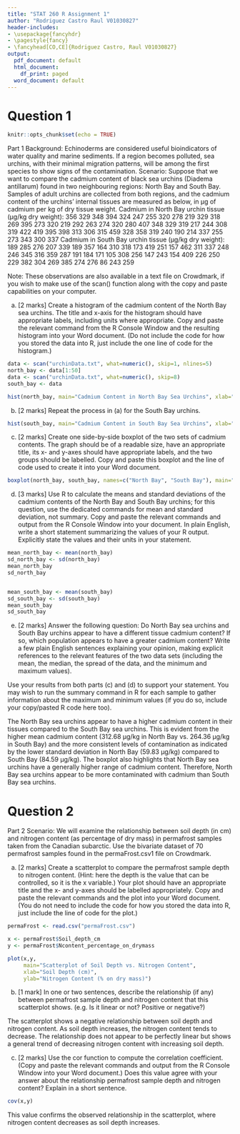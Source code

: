 ```yaml
---
title: "STAT 260 R Assignment 1"
author: "Rodriguez Castro Raul V01030827"
header-includes:
- \usepackage{fancyhdr}
- \pagestyle{fancy}
- \fancyhead[CO,CE]{Rodriguez Castro, Raul V01030827}
output:
  pdf_document: default
  html_document:
    df_print: paged
  word_document: default
---
```

 
# Question 1 


```r
knitr::opts_chunk$set(echo = TRUE)
```

Part 1 Background: Echinoderms are considered useful bioindicators of water quality and marine
sediments. If a region becomes polluted, sea urchins, with their minimal migration patterns,
will be among the first species to show signs of the contamination.
Scenario: Suppose that we want to compare the cadmium content of black sea urchins (Diadema antillarum) found in two neighbouring regions: North Bay and South Bay. Samples of
adult urchins are collected from both regions, and the cadmium content of the urchins’ internal
tissues are measured as below, in µg of cadmium per kg of dry tissue weight.
Cadmium in North Bay urchin tissue (µg/kg dry weight):
356 329 348 394 324 247 255 320 278 219
329 318 269 395 273 320 219 292 263 274
320 280 407 348 329 319 217 244 308 319
422 419 395 398 313 306 315 459 328 358
319 240 190 214 337 255 273 343 300 337
Cadmium in South Bay urchin tissue (µg/kg dry weight):
189 285 276 207 339 189 357 164 310 318
173 419 251 157 462 311 337 248 246 345
316 359 287 191 184 171 105 308 256 147
243 154 409 226 250 229 382 304 269 385
274 276 86 243 259

Note: These observations are also available in a text file on Crowdmark, if you wish to make
use of the scan() function along with the copy and paste capabilities on your computer.

(a) [2 marks] Create a histogram of the cadmium content of the North Bay sea urchins. The
title and x-axis for the histogram should have appropriate labels, including units where
appropriate. Copy and paste the relevant command from the R Console Window and
the resulting histogram into your Word document. (Do not include the code for how you
stored the data into R, just include the one line of code for the histogram.)
```r

data <- scan("urchinData.txt", what=numeric(), skip=1, nlines=5)
north_bay <- data[1:50]
data <- scan("urchinData.txt", what=numeric(), skip=8)
south_bay <- data

hist(north_bay, main="Cadmium Content in North Bay Sea Urchins", xlab="Cadmium Content (µg/kg dry weight)")


```

(b) [2 marks] Repeat the process in (a) for the South Bay urchins.
```r
hist(south_bay, main="Cadmium Content in South Bay Sea Urchins", xlab="Cadmium Content (µg/kg dry weight)")

```

(c) [2 marks] Create one side-by-side boxplot of the two sets of cadmium contents. The
graph should be of a readable size, have an appropriate title, its x- and y-axes should
have appropriate labels, and the two groups should be labelled. Copy and paste this
boxplot and the line of code used to create it into your Word document.
```r
boxplot(north_bay, south_bay, names=c("North Bay", "South Bay"), main="Cadmium Content in Sea Urchins from North Bay and South Bay", ylab="Cadmium Content (µg/kg dry weight)")

```

(d) [3 marks] Use R to calculate the means and standard deviations of the cadmium contents
of the North Bay and South Bay urchins; for this question, use the dedicated commands
for mean and standard deviation, not summary. Copy and paste the relevant commands
and output from the R Console Window into your document. In plain English, write a
short statement summarizing the values of your R output. Explicitly state the values and
their units in your statement.
```r

mean_north_bay <- mean(north_bay)
sd_north_bay <- sd(north_bay)
mean_north_bay
sd_north_bay


mean_south_bay <- mean(south_bay)
sd_south_bay <- sd(south_bay)
mean_south_bay
sd_south_bay

```

(e) [2 marks] Answer the following question:
Do North Bay sea urchins and South Bay urchins appear to have a different tissue cadmium
content? If so, which population appears to have a greater cadmium content?
Write a few plain English sentences explaining your opinion, making explicit references
to the relevant features of the two data sets (including the mean, the median, the spread
of the data, and the minimum and maximum values). 

Use your results from both parts (c) and (d) to support your statement. You may wish to run the summary command in R
for each sample to gather information about the maximum and minimum values (if you
do so, include your copy/pasted R code here too).

The North Bay sea urchins appear to have a higher cadmium content in their tissues compared to the South Bay sea urchins. This is evident from the higher mean cadmium content (312.68 µg/kg in North Bay vs. 264.36 µg/kg in South Bay) and the more consistent levels of contamination as indicated by the lower standard deviation in North Bay (59.83 µg/kg) compared to South Bay (84.59 µg/kg). The boxplot also highlights that North Bay sea urchins have a generally higher range of cadmium content. Therefore, North Bay sea urchins appear to be more contaminated with cadmium than South Bay sea urchins.

# Question 2

Part 2 Scenario: We will examine the relationship between soil depth (in cm) and nitrogen content
(as percentage of dry mass) in permafrost samples taken from the Canadian subarctic. Use the
bivariate dataset of 70 permafrost samples found in the permaFrost.csv1 file on Crowdmark.

(a) [2 marks] Create a scatterplot to compare the permafrost sample depth to nitrogen
content. (Hint: here the depth is the value that can be controlled, so it is the x variable.)
Your plot should have an appropriate title and the x- and y-axes should be labelled
appropriately. Copy and paste the relevant commands and the plot into your Word
document. (You do not need to include the code for how you stored the data into R, just
include the line of code for the plot.)
```r

permaFrost <- read.csv("permaFrost.csv")

x <- permaFrost$Soil_depth_cm
y <- permaFrost$Ncontent_percentage_on_drymass

plot(x,y,
     main="Scatterplot of Soil Depth vs. Nitrogen Content",
     xlab="Soil Depth (cm)",
     ylab="Nitrogen Content (% on dry mass)")
```
(b) [1 mark] In one or two sentences, describe the relationship (if any) between permafrost
sample depth and nitrogen content that this scatterplot shows. (e.g. Is it linear or not?
Positive or negative?)

The scatterplot shows a negative relationship between soil depth and nitrogen content. As soil depth increases, the nitrogen content tends to decrease. The relationship does not appear to be perfectly linear but shows a general trend of decreasing nitrogen content with increasing soil depth.



(c) [2 marks] Use the cor function to compute the correlation coefficient. (Copy and paste
the relevant commands and output from the R Console Window into your Word document.) Does this value agree with your answer about the relationship permafrost sample
depth and nitrogen content? Explain in a short sentence.
```r
cov(x,y)
```
This value confirms the observed relationship in the scatterplot, where nitrogen content decreases as soil depth increases.